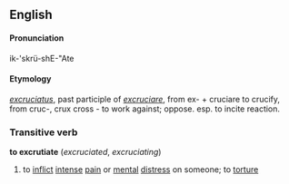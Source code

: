 ==English==
====Pronunciation====
ik-'skrü-shE-"Ate

====Etymology====
{{L.}} ''[[excruciatus]]'', past participle of ''[[excruciare]]'', from ex- + cruciare to crucify, from cruc-, crux cross - to work against; oppose. 
esp. to incite reaction. 

===Transitive verb===
'''to excrutiate'''  (''excruciated'', ''excruciating'')
# to [[inflict]] [[intense]] [[pain]] or [[mental]] [[distress]] on someone; to [[torture]]